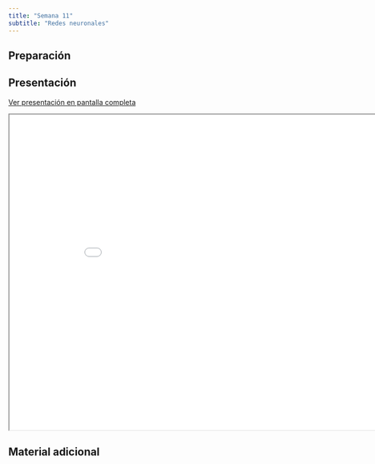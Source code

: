 ```yaml
---
title: "Semana 11"
subtitle: "Redes neuronales"
---
```


## Preparación


## Presentación

[Ver presentación en pantalla completa](../slides/lec_week11.html)

```{=html}
<iframe class="slide-deck" src="../slides/lec_week11.html" height="630" width="900"></iframe>
```

## Material adicional